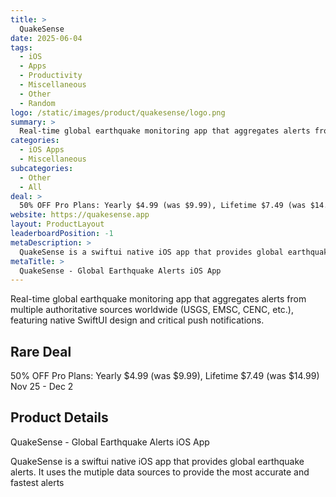 ```yaml
---
title: >
  QuakeSense
date: 2025-06-04
tags:
  - iOS
  - Apps
  - Productivity
  - Miscellaneous
  - Other
  - Random
logo: /static/images/product/quakesense/logo.png
summary: >
  Real-time global earthquake monitoring app that aggregates alerts from multiple authoritative sources worldwide (USGS, EMSC, CENC, etc.), featuring native SwiftUI design and critical push notifications.
categories:
  - iOS Apps
  - Miscellaneous
subcategories:
  - Other
  - All
deal: >
  50% OFF Pro Plans: Yearly $4.99 (was $9.99), Lifetime $7.49 (was $14.99) Nov 25 - Dec 2
website: https://quakesense.app
layout: ProductLayout
leaderboardPosition: -1
metaDescription: >
  QuakeSense is a swiftui native iOS app that provides global earthquake alerts. It uses the mutiple data sources to provide the most accurate and fastest alerts
metaTitle: >
  QuakeSense - Global Earthquake Alerts iOS App
---
```

Real-time global earthquake monitoring app that aggregates alerts from multiple authoritative sources worldwide (USGS, EMSC, CENC, etc.), featuring native SwiftUI design and critical push notifications.

## Rare Deal

50% OFF Pro Plans: Yearly $4.99 (was $9.99), Lifetime $7.49 (was $14.99) Nov 25 - Dec 2

## Product Details

QuakeSense - Global Earthquake Alerts iOS App

QuakeSense is a swiftui native iOS app that provides global earthquake alerts. It uses the mutiple data sources to provide the most accurate and fastest alerts

